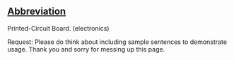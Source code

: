 ==[[Wiktionary:List of acronyms and abbreviations|Abbreviation]]==

Printed-Circuit Board. (electronics)



Request: Please do think about including sample sentences to demonstrate usage. Thank you and sorry for messing up this page.